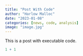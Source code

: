 ```yaml
---
title: "Post With Code"
author: "Harlow Malloc"
date: "2023-01-08"
categories: [news, code, analysis]
image: "image.jpg"
---
```


This is a post with executable code.

```r
1 + 1
```

